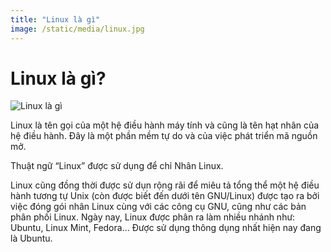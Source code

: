 ```yaml
---
title: "Linux là gì"
image: /static/media/linux.jpg
---
```


# Linux là gì?

![Linux là gì](/static/media/linux.jpg)

Linux là tên gọi của một hệ điều hành máy tính và cũng là tên hạt nhân của hệ điều hành. Đây là một phần mềm tự do và của việc phát triển mã nguồn mở.

Thuật ngữ “Linux” được sử dụng để chỉ Nhân Linux.

Linux cũng đồng thời được sử dụn rộng rãi để miêu tả tổng thể một hệ điều hành tương tự Unix (còn được biết đến dưới tên GNU/Linux) được tạo ra bởi việc đóng gói nhân Linux cùng với các công cụ GNU, cũng như các bản phân phối Linux. Ngày nay, Linux được phân ra làm nhiều nhánh như: Ubuntu, Linux Mint, Fedora… Được sử dụng thông dụng nhất hiện nay đang là Ubuntu.
